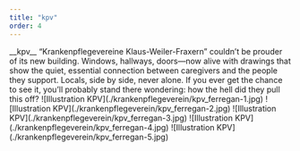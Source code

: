 ```yaml
---
title: "kpv"
order: 4
---
```

<Description>
__kpv__   “Krankenpflegevereine Klaus-Weiler-Fraxern” couldn’t be prouder of its new building. Windows, hallways, doors—now alive with drawings that show the quiet, essential connection between caregivers and the people they support. Locals, side by side, never alone. If you ever get the chance to see it, you’ll probably stand there wondering: how the hell did they pull this off?


</Description>

<Illustrations>
        ![Illustration KPV](./krankenpflegeverein/kpv_ferregan-1.jpg)
        ![Illustration KPV](./krankenpflegeverein/kpv_ferregan-2.jpg)
        ![Illustration KPV](./krankenpflegeverein/kpv_ferregan-3.jpg)
        ![Illustration KPV](./krankenpflegeverein/kpv_ferregan-4.jpg)
        ![Illustration KPV](./krankenpflegeverein/kpv_ferregan-5.jpg)
</Illustrations>

